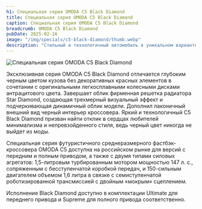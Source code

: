 ```yaml
---
h1: Специальная серия OMODA C5 Black Diamond
title: Специальная серия OMODA C5 Black Diamond
caption: Специальная серия OMODA C5 Black Diamond
breadcrumb: OMODA C5 Black Diamond
pubDate: 2025-02-16
image: "/img/specials/c5-black-diamond/thumb.webp"
description: "Стильный и технологичный автомобиль в уникальном варианте исполнения ждет будущих владельцев во всех официальных дилерских центрах OMODA в России."
---
```



<picture>
	<img src="/img/specials/c5-black-diamond/1.webp" class="w-full mb-10" alt="Специальная серия OMODA C5 Black Diamond" />
</picture>

Эксклюзивная серия OMODA C5 Black Diamond отличается глубоким черным цветом кузова без декоративных красных элементов в сочетании с оригинальными легкосплавными колесными дисками антрацитового цвета. Завершает облик фирменная решетка радиатора Star Diamond, создающая трехмерный визуальный эффект и подчеркивающая динамичный облик модели. Дополнил лаконичный внешний вид черный интерьер кроссовера. Яркий и технологичный C5 Black Diamond призван найти отклик в сердцах любителей минимализма и непревзойденного стиля, ведь черный цвет никогда не выйдет из моды.

Специальная серия футуристичного среднеразмерного фастбэк-кроссовера OMODA C5 доступна на российском рынке для версий с передним и полным приводом, а также с двумя типами силовых агрегатов: 1,5-литровым турбированным мотором мощностью 147 л. с., сопряженным с бесступенчатой коробкой передач, и 150-сильным двигателем объемом 1,6 литра в связке с семиступенчатой роботизированной трансмиссией с двойным «мокрым» сцеплением.

Исполнение Black Diamond доступно в комплектации Ultimate для переднего привода и Supreme для полного привода соответственно.

<SpecialSalonsInfo dataFormName="Узнать подробнее. Специальная серия OMODA C5 Black Diamond" />